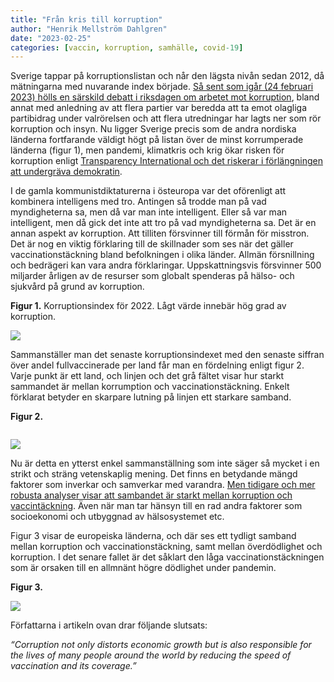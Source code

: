 ```yaml
---
title: "Från kris till korruption"
author: "Henrik Mellström Dahlgren"
date: "2023-02-25"
categories: [vaccin, korruption, samhälle, covid-19]
---
```


Sverige tappar på korruptionslistan och når den lägsta nivån sedan 2012, då mätningarna med nuvarande index började. [Så sent som igår (24 februari 2023) hölls en särskild debatt i riksdagen om arbetet mot korruption](https://www.riksdagen.se/sv/webb-tv/video/sarskild-debatt/sarskild-debatt-om-arbetet-mot-korruption-i_HAC120230224sd), bland annat med anledning av att flera partier var beredda att ta emot olagliga partibidrag under valrörelsen och att flera utredningar har lagts ner som rör korruption och insyn. Nu ligger Sverige precis som de andra nordiska länderna fortfarande väldigt högt på listan över de minst korrumperade länderna (figur 1), men pandemi, klimatkris och krig ökar risken för korruption enligt [Transparency International och det riskerar i förlängningen att undergräva demokratin](https://www.transparency.se/korruption).

I de gamla kommunistdiktaturerna i östeuropa var det oförenligt att kombinera intelligens med tro. Antingen så trodde man på vad myndigheterna sa, men då var man inte intelligent. Eller så var man intelligent, men då gick det inte att tro på vad myndigheterna sa. Det är en annan aspekt av korruption. Att tilliten försvinner till förmån för misstron. Det är nog en viktig förklaring till de skillnader som ses när det gäller vaccinationstäckning bland befolkningen i olika länder. Allmän försnillning och bedrägeri kan vara andra förklaringar. Uppskattningsvis försvinner 500 miljarder årligen av de resurser som globalt spenderas på hälso- och sjukvård på grund av korruption.

**Figur 1.** Korruptionsindex för 2022. Lågt värde innebär hög grad av korruption.

![](mapcpi.png)

Sammanställer man det senaste korruptionsindexet med den senaste siffran över andel fullvaccinerade per land får man en fördelning enligt figur 2. Varje punkt är ett land, och linjen och det grå fältet visar hur starkt sammandet är mellan korrumption och vaccinationstäckning. Enkelt förklarat betyder en skarpare lutning på linjen ett starkare samband.

**Figur 2.**

```r

```

![](korruption2.png)

Nu är detta en ytterst enkel sammanställning som inte säger så mycket i en strikt och sträng vetenskaplig mening. Det finns en betydande mängd faktorer som inverkar och samverkar med varandra. [Men tidigare och mer robusta analyser visar att sambandet är starkt mellan korruption och vaccintäckning](https://www.nature.com/articles/s41598-021-02802-1). Även när man tar hänsyn till en rad andra faktorer som socioekonomi och utbyggnad av hälsosystemet etc.

Figur 3 visar de europeiska länderna, och där ses ett tydligt samband mellan korruption och vaccinationstäckning, samt mellan överdödlighet och korruption. I det senare fallet är det såklart den låga vaccinationstäckningen som är orsaken till en allmnänt högre dödlighet under pandemin.

**Figur 3.**

![](kombo.png)

Författarna i artikeln ovan drar följande slutsats:

*"Corruption not only distorts economic growth but is also responsible for the lives of many people around the world by reducing the speed of vaccination and its coverage."*
